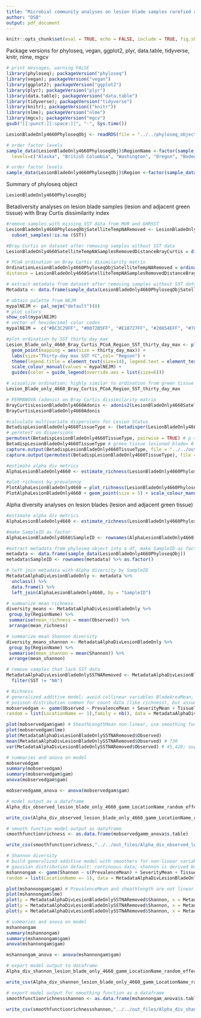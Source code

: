 ```yaml
---
title: "Microbial community analyses on lesion blade samples rarefied at 4660 sequences per sample"
author: "DSB"
output: pdf_document
---
```


```r
knitr::opts_chunk$set(eval = TRUE, echo = FALSE, include = TRUE, fig.show=TRUE) #global options
```

Package versions for phyloseq, vegan, ggplot2, plyr, data.table, tidyverse, knitr, nlme, mgcv
```r
# print messages, warning FALSE
library(phyloseq); packageVersion("phyloseq")
library(vegan); packageVersion("vegan")
library(ggplot2); packageVersion("ggplot2")
library(plyr); packageVersion("plyr")
library(data.table); packageVersion("data.table")
library(tidyverse); packageVersion("tidyverse")
library(knitr); packageVersion(("knitr"))
library(nlme); packageVersion("nlme")
library(mgcv); packageVersion("mgcv")
gsub("[[:punct:][:space:]]", "-", Sys.time())
```

```r
LesionBladeOnly4660PhyloseqObj <- readRDS(file = "../../phyloseq_object/LesionBladeOnly4660PhyloseqObj.rds")

# order factor levels
sample_data(LesionBladeOnly4660PhyloseqObj)$RegionName <-factor(sample_data(LesionBladeOnly4660PhyloseqObj)$RegionName, 
  levels=c("Alaska", "British Columbia", "Washington", "Oregon", "Bodega", "San Diego"))

# order factor levels
sample_data(LesionBladeOnly4660PhyloseqObj)$Region <-factor(sample_data(LesionBladeOnly4660PhyloseqObj)$Region, levels=c("AK", "BC", "WA", "OR", "BB", "SD"))

```

Summary of phyloseq object
```r
LesionBladeOnly4660PhyloseqObj

```

Betadiversity analyses on lesion blade samples (lesion and adjacent green tissue) with Bray Curtis dissimilarity index
```r

#remove samples with missing SST data from MUR and GHRSST
LesionBladeOnly4660PhyloseqObjSatelliteTempNARemoved <- LesionBladeOnly4660PhyloseqObj %>%
  subset_samples(!is.na (SST))

#Bray Curtis on dataset after removing samples without SST data
LesionBladeOnly4660SatelliteTempNASamplesRemovedDistanceBrayCurtis = distance(LesionBladeOnly4660PhyloseqObjSatelliteTempNARemoved, method = "bray")

# PCoA ordination on Bray Curtis disimilarity matrix
OrdinationLesionBladeOnly4660PhyloseqObjSatelliteTempNARemoved = ordinate(LesionBladeOnly4660PhyloseqObjSatelliteTempNARemoved, method = "PCoA", 
distance = LesionBladeOnly4660SatelliteTempNASamplesRemovedDistanceBrayCurtis)

# extract metadata from dataset after removing samples without SST data
Metadata <- data.frame(sample_data(LesionBladeOnly4660PhyloseqObjSatelliteTempNARemoved))

# obtain palette from NEJM
mypalNEJM <- pal_nejm("default")(8)
# plot colors 
show_col(mypalNEJM)
# vector of hexidecimal color codes
mypalNEJM =  c("#BC3C29FF", "#0072B5FF", "#E18727FF", "#20854EFF", "#7876B1FF", "#6F99ADFF") 

#plot ordination by SST thirty_day_max
Lesion_Blade_only_4660_Bray_Curtis_PCoA_Region_SST_thirty_day_max <- plot_ordination(LesionBladeOnly4660PhyloseqObjSatelliteTempNARemoved, OrdinationLesionBladeOnly4660PhyloseqObjSatelliteTempNARemoved, color = "RegionName") + 
  geom_point(mapping = aes(size = thirty_day_max)) +
  labs(size="Thirty-day max SST ºC",col= "Region") +
  theme(legend.title = element_text(size=14), legend.text = element_text(size=14), axis.text=element_text(size=14), axis.title = element_text(size = 14) ) +
  scale_colour_manual(values = mypalNEJM) +
  guides(color = guide_legend(override.aes = list(size=6)))

# visualize ordination; highly similar to ordination from green tissue samples from lesioned and non-lesioned blades only
Lesion_Blade_only_4660_Bray_Curtis_PCoA_Region_SST_thirty_day_max

# PERMANOVA (adonis) on Bray Curtis dissimilarity matrix
BrayCurtisLesionBladeOnly4660Adonis <- adonis2(LesionBladeOnly4660SatelliteTempNASamplesRemovedDistanceBrayCurtis ~ PrevalenceMean + SeverityMean + TissueType + TidalHeight + BladeAreaMean + DensityShootsMean + SheathLengthMean + LongestBladeLengthMean + SST + thirty_day_max + thirty_day_min + Region/LocationName, by = "terms", data = Metadata)
BrayCurtisLesionBladeOnly4660Adonis

#calculate multivariate dispersions for Lesion Status 
BetadispLesionBladeOnly4660TissueType <- (betadisper(LesionBladeOnly4660SatelliteTempNASamplesRemovedDistanceBrayCurtis, Metadata$TissueType))
# permtest on dispersions
permutest(BetadispLesionBladeOnly4660TissueType, pairwise = TRUE) # p =0.507
BetadispLesionBladeOnly4660TissueType # green tissue lesioned blade= 0.6171; lesion tissue = 0.6213
capture.output(BetadispLesionBladeOnly4660TissueType, file = "../../out_files/LesionBladeOnly4660/BetadispLesionBladeOnly4660TissueType.txt")
capture.output(permutest(BetadispLesionBladeOnly4660TissueType), file = "../../out_files/LesionBladeOnly4660/BetadispLesionBladeOnly4660TissueTypePermutest.txt")

```


```r
#estimate alpha div metrics
AlphaLesionBladeOnly4660 <- estimate_richness(LesionBladeOnly4660PhyloseqObj, measures = c("Observed", "Shannon"))

#plot richness by prevalence
PlotAlphaLesionBladeOnly4660 = plot_richness(LesionBladeOnly4660PhyloseqObj, x = "PrevalenceMean", color = "RegionName", shape = "TissueType", measures = c("Observed", "Shannon"))
PlotAlphaLesionBladeOnly4660 + geom_point(size = 5) + scale_colour_manual(values = mypalNEJM) + labs(x ="Lesion prevalence per transect", col= "Region", shape = "Tissue type")

```

Alpha diversity analyses on lesion blades (lesion and adjacent green tissue)

```r

#estimate alpha div metrics
AlphaLesionBladeOnly4660 <- estimate_richness(LesionBladeOnly4660PhyloseqObj, measures = c("Observed", "Shannon"))

#make SampleID as factor
AlphaLesionBladeOnly4660$SampleID <- rownames(AlphaLesionBladeOnly4660) %>% as.factor()

#extract metadata from phyloseq object into a df, make SampleID as factor
metadata <- data.frame(sample_data(LesionBladeOnly4660PhyloseqObj))
metadata$SampleID <- rownames(metadata) %>% as.factor()

# left join metadata with Alpha diversity by SampleID
MetadataAlphaDivLesionBladeOnly <- metadata %>% 
  unclass() %>% 
  data.frame() %>% 
  left_join(AlphaLesionBladeOnly4660, by = "SampleID")

# summarize mean richness 
diversity_means <- MetadataAlphaDivLesionBladeOnly %>%
 group_by(RegionName) %>%
 summarise(mean_richness = mean(Observed)) %>%
 arrange(mean_richness)

# summarize mean Shannon diversity
diversity_means_shannon <- MetadataAlphaDivLesionBladeOnly %>%
 group_by(RegionName) %>%
 summarise(mean_shannon = mean(Shannon)) %>%
 arrange(mean_shannon)

# remove samples that lack SST data
MetadataAlphaDivLesionBladeOnlySSTNARemoved <- MetadataAlphaDivLesionBladeOnly %>% 
  filter(SST != "NA")

# Richness
# generalized additive model; avoid collinear variables BladeAreaMean, LongestBladeLength, thirty_day_max, thirty_day_min SST
# poisson distribution common for count data (like richness), but assumes mean = variance (unlikely); negative binomial distribution
mobservedgam <- gamm(Observed ~ PrevalenceMean + SeverityMean + TissueType + TidalHeight + DensityShootsMean + s(SheathLengthMean) + RegionName + SST,
random = list(LocationName =~ 1),family = nb(), data = MetadataAlphaDivLesionBladeOnlySSTNARemoved)

plot(mobservedgam$gam) # SheathLengthMean non-linear, use smoothing function
plot(mobservedgam$lme) 
plot(MetadataAlphaDivLesionBladeOnlySSTNARemoved$Observed) 
mean(MetadataAlphaDivLesionBladeOnlySSTNARemoved$Observed) # 730
var(MetadataAlphaDivLesionBladeOnlySSTNARemoved$Observed) # 45,428; suggests negative binomial distribution

# summaries and anova on model
mobservedgam
summary(mobservedgam)
summary(mobservedgam$gam)
anova(mobservedgam$gam)

mobservedgamm_anova <- anova(mobservedgam$gam)

# model output as a dataframe
Alpha_div_observed_lesion_blade_only_4660_gamm_LocationName_random_effect <- as.data.frame(mobservedgamm_anova$pTerms.table)

write_csv(Alpha_div_observed_lesion_blade_only_4660_gamm_LocationName_random_effect, file = "../../out_files/Alpha_div_observed_lesion_blade_only_4660_gamm_LocationName_random_effect.csv")

# smooth function model output as dataframe
smoothfunctionrichness <- as.data.frame(mobservedgamm_anova$s.table)

write_csv(smoothfunctionrichness,"../../out_files/Alpha_div_observed_lesion_blade_only_4660_gamm_LocationName_random_effect_smooth.csv")

# Shannon diversity
# build generalized additive model with smoothers for non-linear variables; avoid collinear variables BladeAreaMean, LongestBladeLength, thirty_day_max, thirty_day_min SST
# gaussian distribution default; continuous data; shannon is derived but continous
mshannongam <- gamm(Shannon ~ s(PrevalenceMean) + SeverityMean + TissueType + TidalHeight + DensityShootsMean + s(SheathLengthMean) + RegionName*SeverityMean + SST,
random = list(LocationName =~ 1), data = MetadataAlphaDivLesionBladeOnlySSTNARemoved)

plot(mshannongam$gam) # PrevalenceMean and sheathlength are not linear
plot(mshannongam$lme) 
plot(y = MetadataAlphaDivLesionBladeOnlySSTNARemoved$Shannon, x = MetadataAlphaDivLesionBladeOnlySSTNARemoved$PrevalenceMean)
plot(y = MetadataAlphaDivLesionBladeOnlySSTNARemoved$Shannon, x = MetadataAlphaDivLesionBladeOnlySSTNARemoved$SST)
plot(y = MetadataAlphaDivLesionBladeOnlySSTNARemoved$Shannon, x = MetadataAlphaDivLesionBladeOnlySSTNARemoved$SeverityMean)

# summaries and anova on model
mshannongam
summary(mshannongam)
summary(mshannongam$gam)
anova(mshannongam$gam)

mshannongam_anova <- anova(mshannongam$gam)

# export model output to dataframe
Alpha_div_shannon_lesion_blade_only_4660_gamm_LocationName_random_effect <- as.data.frame(mshannongam_anova$pTerms.table)

write_csv(Alpha_div_shannon_lesion_blade_only_4660_gamm_LocationName_random_effect, file = "../../out_files/Alpha_div_shannon_lesion_blade_only_4660_gamm_LocationName_random_effect.csv")

# export model output for smoothing function as a dataframe
smoothfunctionrichnessshannon <- as.data.frame(mshannongam_anova$s.table)

write_csv(smoothfunctionrichnessshannon,"../../out_files/Alpha_div_shannon_lesion_blade_only_4660_gamm_LocationName_random_effect_smooth.csv")

```
